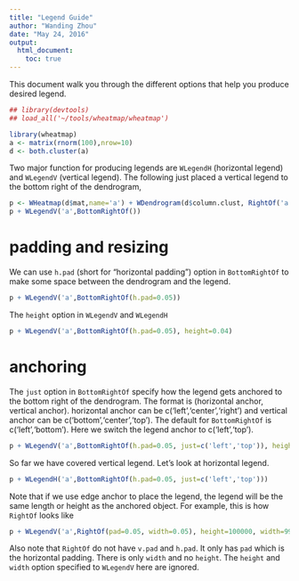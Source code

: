 ```yaml
---
title: "Legend Guide"
author: "Wanding Zhou"
date: "May 24, 2016"
output: 
  html_document:
    toc: true
---
```


This document walk you through the different options that help you produce desired legend.

```r
## library(devtools)
## load_all('~/tools/wheatmap/wheatmap')
```

```r
library(wheatmap)
a <- matrix(rnorm(100),nrow=10)
d <- both.cluster(a)
```

Two major function for producing legends are `WLegendH` (horizontal legend) and `WLegendV` (vertical legend). The following just placed a vertical legend to the bottom right of the dendrogram,
```r
p <- WHeatmap(d$mat,name='a') + WDendrogram(d$column.clust, RightOf('a'), facing = 'left')
p + WLegendV('a',BottomRightOf())
```

# padding and resizing

We can use `h.pad` (short for "horizontal padding") option in `BottomRightOf` to make some space between the dendrogram and the legend.
```r
p + WLegendV('a',BottomRightOf(h.pad=0.05))
```

The `height` option in `WLegendV` and `WLegendH`
```r
p + WLegendV('a',BottomRightOf(h.pad=0.05), height=0.04)
```

# anchoring

The `just` option in `BottomRightOf` specify how the legend gets anchored to the bottom right of the dendrogram. The format is (horizontal anchor, vertical anchor). horizontal anchor can be c('left','center','right') and vertical anchor can be c('bottom','center','top'). The default for `BottomRightOf` is c('left','bottom'). Here we switch the legend anchor to c('left','top').

```r
p + WLegendV('a',BottomRightOf(h.pad=0.05, just=c('left','top')), height=0.02)
```

So far we have covered vertical legend. Let's look at horizontal legend.
```r
p + WLegendH('a',BottomRightOf(h.pad=0.05, just=c('left','top')))
```

Note that if we use edge anchor to place the legend, the legend will be the same length or height as the anchored object. For example, this is how `RightOf` looks like
```r
p + WLegendV('a',RightOf(pad=0.05, width=0.05), height=100000, width=9999)
```
Also note that `RightOf` do not have `v.pad` and `h.pad`. It only has `pad` which is the horizontal padding. There is only `width` and no `height`. The `height` and `width` option specified to `WLegendV` here are ignored.
